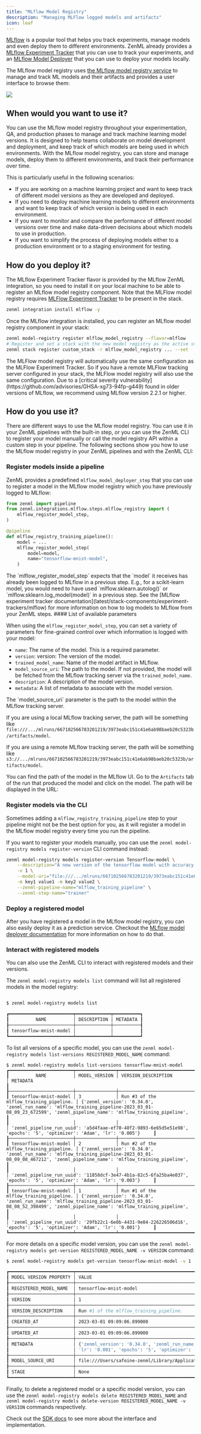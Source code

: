 ```yaml
---
title: "MLflow Model Registry"
description: "Managing MLFlow logged models and artifacts"
icon: leaf
---
```


[MLflow](https://www.mlflow.org/docs/latest/tracking.html) is a popular tool that helps you track experiments, manage models and even deploy them to different environments. ZenML already provides a [MLflow Experiment Tracker](latest/stack-components/experiment-trackers/mlflow) that you can use to track your experiments, and an [MLflow Model Deployer](latest/stack-components/model-deployers/mlflow) that you can use to deploy your models locally.

The MLflow model registry uses [the MLflow model registry service](https://mlflow.org/docs/latest/model-registry.html) to manage and track ML models and their artifacts and provides a user interface to browse them:


<Frame caption="MLflow Model Registry UI">
  <img src="/_assets/stack-components/stack-components-39.avif"/>
</Frame>


## When would you want to use it?

You can use the MLflow model registry throughout your experimentation, QA, and production phases to manage and track machine learning model versions. It is designed to help teams collaborate on model development and deployment, and keep track of which models are being used in which environments. With the MLflow model registry, you can store and manage models, deploy them to different environments, and track their performance over time.

This is particularly useful in the following scenarios:

* If you are working on a machine learning project and want to keep track of different model versions as they are developed and deployed.
* If you need to deploy machine learning models to different environments and want to keep track of which version is being used in each environment.
* If you want to monitor and compare the performance of different model versions over time and make data-driven decisions about which models to use in production.
* If you want to simplify the process of deploying models either to a production environment or to a staging environment for testing.

## How do you deploy it?

The MLflow Experiment Tracker flavor is provided by the MLflow ZenML integration, so you need to install it on your local machine to be able to register an MLflow model registry component. Note that the MLFlow model registry requires [MLFlow Experiment Tracker](latest/stack-components/experiment-trackers/mlflow) to be present in the stack.

```bash
zenml integration install mlflow -y
```

Once the MLflow integration is installed, you can register an MLflow model registry component in your stack:

```bash
zenml model-registry register mlflow_model_registry --flavor=mlflow
# Register and set a stack with the new model registry as the active stack
zenml stack register custom_stack -r mlflow_model_registry ... --set
```

<Info>
    The MLFlow model registry will automatically use the same configuration as the MLFlow Experiment Tracker. So if you have a remote MLFlow tracking server configured in your stack, the MLFlow model registry will also use the same configuration.
</Info>
<Note>
Due to a [critical severity vulnerability](https://github.com/advisories/GHSA-xg73-94fp-g449) found in older versions of MLflow, we recommend using MLflow version 2.2.1 or higher.
</Note>

## How do you use it?

There are different ways to use the MLflow model registry. You can use it in your ZenML pipelines with the built-in step, or you can use the ZenML CLI to register your model manually or call the model registry API within a custom step in your pipeline. The following sections show you how to use the MLflow model registry in your ZenML pipelines and with the ZenML CLI:

### Register models inside a pipeline

ZenML provides a predefined `mlflow_model_deployer_step` that you can use to register a model in the MLflow model registry which you have previously logged to MLflow:

```py
from zenml import pipeline
from zenml.integrations.mlflow.steps.mlflow_registry import (
    mlflow_register_model_step,
)

@pipeline
def mlflow_registry_training_pipeline():
    model = ...
    mlflow_register_model_step(
        model=model,
        name="tensorflow-mnist-model",
    )
```
<Note>
    The `mlflow_register_model_step` expects that the `model` it receives has already been logged to MLflow in a previous step. E.g., for a scikit-learn model, you would need to have used `mlflow.sklearn.autolog()` or `mlflow.sklearn.log_model(model)` in a previous step. See the [MLflow experiment tracker documentation](latest/stack-components/experiment-trackers/mlflow) for more information on how to log models to MLflow from your ZenML steps.

</Note>
#### List of available parameters

When using the `mlflow_register_model_step`, you can set a variety of parameters for fine-grained control over which information is logged with your model:

* `name`: The name of the model. This is a required parameter.
* `version`: version: The version of the model.
* `trained_model_name`: Name of the model artifact in MLflow.
* `model_source_uri`: The path to the model. If not provided, the model will be fetched from the MLflow tracking server via the `trained_model_name`.
* `description`: A description of the model version.
* `metadata`: A list of metadata to associate with the model version.

<Info>
The `model_source_uri` parameter is the path to the model within the MLflow tracking server.

If you are using a local MLflow tracking server, the path will be something like `file:///.../mlruns/667102566783201219/3973eabc151c41e6ab98baeb20c5323b/artifacts/model`.

If you are using a remote MLflow tracking server, the path will be something like `s3://.../mlruns/667102566783201219/3973eabc151c41e6ab98baeb20c5323b/artifacts/model`.

You can find the path of the model in the MLflow UI. Go to the `Artifacts` tab of the run that produced the model and click on the model. The path will be displayed in the URL:
</Info>

### Register models via the CLI

Sometimes adding a `mlflow_registry_training_pipeline` step to your pipeline might not be the best option for you, as it will register a model in the MLflow model registry every time you run the pipeline.

If you want to register your models manually, you can use the `zenml model-registry models register-version` CLI command instead:

```bash
zenml model-registry models register-version Tensorflow-model \
    --description="A new version of the tensorflow model with accuracy 98.88%" \
    -v 1 \
    --model-uri="file:///.../mlruns/667102566783201219/3973eabc151c41e6ab98baeb20c5323b/artifacts/model" \
    -m key1 value1 -m key2 value2 \
    --zenml-pipeline-name="mlflow_training_pipeline" \
    --zenml-step-name="trainer"
```

### Deploy a registered model

After you have registered a model in the MLflow model registry, you can also easily deploy it as a prediction service. Checkout the [MLflow model deployer documentation](latest/stack-components/model-deployers/mlflow#deploy-from-model-registry) for more information on how to do that.

### Interact with registered models

You can also use the ZenML CLI to interact with registered models and their versions.

The `zenml model-registry models list` command will list all registered models in the model registry:

```bash

$ zenml model-registry models list

┏━━━━━━━━━━━━━━━━━━━━━━━━┯━━━━━━━━━━━━━┯━━━━━━━━━━┓
┃          NAME          │ DESCRIPTION │ METADATA ┃
┠────────────────────────┼─────────────┼──────────┨
┃ tensorflow-mnist-model │             │          ┃
┗━━━━━━━━━━━━━━━━━━━━━━━━┷━━━━━━━━━━━━━┷━━━━━━━━━━┛
```

To list all versions of a specific model, you can use the `zenml model-registry models list-versions REGISTERED_MODEL_NAME` command:

```
$ zenml model-registry models list-versions tensorflow-mnist-model
┏━━━━━━━━━━━━━━━━━━━━━━━━┯━━━━━━━━━━━━━━━┯━━━━━━━━━━━━━━━━━━━━━━━━━━━━━━━━━━━━━━━━━┯━━━━━━━━━━━━━━━━━━━━━━━━━━━━━━━━━━━━━━━━━━━━━━━━━━━━━━━━━━━━━━━━━━━━━━━━━━━━━━━━━━━━━━━━━━━━━━━━━━━━━━━━━━━━━━━━━━━━━━━━━━━━━━━━━━━━━━━━━━━━━━━━━━━━━━━━━━━━━━━━━━━━━━━━━━━━━━━━━━━━━━┓
┃          NAME          │ MODEL_VERSION │ VERSION_DESCRIPTION                     │ METADATA                                                                                                                                                                             ┃
┠────────────────────────┼───────────────┼─────────────────────────────────────────┼──────────────────────────────────────────────────────────────────────────────────────────────────────────────────────────────────────────────────────────────────────────────────────┨
┃ tensorflow-mnist-model │ 3             │ Run #3 of the mlflow_training_pipeline. │ {'zenml_version': '0.34.0', 'zenml_run_name': 'mlflow_training_pipeline-2023_03_01-08_09_23_672599', 'zenml_pipeline_name': 'mlflow_training_pipeline',                       ┃
┃                        │               │                                         │ 'zenml_pipeline_run_uuid': 'a5d4faae-ef70-48f2-9893-6e65d5e51e98', 'epochs': '5', 'optimizer': 'Adam', 'lr': '0.005'}     ┃
┠────────────────────────┼───────────────┼─────────────────────────────────────────┼──────────────────────────────────────────────────────────────────────────────────────────────────────────────────────────────────────────────────────────────────────────────────────┨
┃ tensorflow-mnist-model │ 2             │ Run #2 of the mlflow_training_pipeline. │ {'zenml_version': '0.34.0', 'zenml_run_name': 'mlflow_training_pipeline-2023_03_01-08_09_08_467212', 'zenml_pipeline_name': 'mlflow_training_pipeline',                       ┃
┃                        │               │                                         │ 'zenml_pipeline_run_uuid': '11858dcf-3e47-4b1a-82c5-6fa25ba4e037', 'epochs': '5', 'optimizer': 'Adam', 'lr': '0.003'}     ┃
┠────────────────────────┼───────────────┼─────────────────────────────────────────┼──────────────────────────────────────────────────────────────────────────────────────────────────────────────────────────────────────────────────────────────────────────────────────┨
┃ tensorflow-mnist-model │ 1             │ Run #1 of the mlflow_training_pipeline. │ {'zenml_version': '0.34.0', 'zenml_run_name': 'mlflow_training_pipeline-2023_03_01-08_08_52_398499', 'zenml_pipeline_name': 'mlflow_training_pipeline',                       ┃
┃                        │               │                                         │ 'zenml_pipeline_run_uuid': '29fb22c1-6e0b-4431-9e04-226226506d16', 'epochs': '5', 'optimizer': 'Adam', 'lr': '0.001'}     ┃
┗━━━━━━━━━━━━━━━━━━━━━━━━┷━━━━━━━━━━━━━━━┷━━━━━━━━━━━━━━━━━━━━━━━━━━━━━━━━━━━━━━━━━┷━━━━━━━━━━━━━━━━━━━━━━━━━━━━━━━━━━━━━━━━━━━━━━━━━━━━━━━━━━━━━━━━━━━━━━━━━━━━━━━━━━━━━━━━━━━━━━━━━━━━━━━━━━━━━━━━━━━━━━━━━━━━━━━━━━━━━━━━━━━━━━━━━━━━━━━━━━━━━━━━━━━━━━━━━━━━━━━━━━━━━━┛
```

For more details on a specific model version, you can use the `zenml model-registry models get-version REGISTERED_MODEL_NAME -v VERSION` command:


```bash
$ zenml model-registry models get-version tensorflow-mnist-model -v 1

┏━━━━━━━━━━━━━━━━━━━━━━━━┯━━━━━━━━━━━━━━━━━━━━━━━━━━━━━━━━━━━━━━━━━━━━━━━━━━━━━━━━━━━━━━━━━━━━━━━━━━━━━━━━━━━━━━━━━━━━━━━━━━━━━━━━━━━━━━━━━━━━━━━━━━━━━━━━━━━━━━━━━━━━━━━━━━━━━━━━━━━━━━━━━━━━━━━━━━━━━━━━━━━━━━━━━━━━━━━━━━━━━━━━━━━━━━━━━━━━━━━━━━━━━━━━━━━━━━━━━━━━━━━━┓
┃ MODEL VERSION PROPERTY │ VALUE                                                                                                                                                                                                                                          ┃
┠────────────────────────┼────────────────────────────────────────────────────────────────────────────────────────────────────────────────────────────────────────────────────────────────────────────────────────────────────────────────────────────────────────────────┨
┃ REGISTERED_MODEL_NAME  │ tensorflow-mnist-model                                                                                                                                                                                                                         ┃
┠────────────────────────┼────────────────────────────────────────────────────────────────────────────────────────────────────────────────────────────────────────────────────────────────────────────────────────────────────────────────────────────────────────────────┨
┃ VERSION                │ 1                                                                                                                                                                                                                                              ┃
┠────────────────────────┼────────────────────────────────────────────────────────────────────────────────────────────────────────────────────────────────────────────────────────────────────────────────────────────────────────────────────────────────────────────────┨
┃ VERSION_DESCRIPTION    │ Run #1 of the mlflow_training_pipeline.                                                                                                                                                                                                        ┃
┠────────────────────────┼────────────────────────────────────────────────────────────────────────────────────────────────────────────────────────────────────────────────────────────────────────────────────────────────────────────────────────────────────────────────┨
┃ CREATED_AT             │ 2023-03-01 09:09:06.899000                                                                                                                                                                                                                     ┃
┠────────────────────────┼────────────────────────────────────────────────────────────────────────────────────────────────────────────────────────────────────────────────────────────────────────────────────────────────────────────────────────────────────────────────┨
┃ UPDATED_AT             │ 2023-03-01 09:09:06.899000                                                                                                                                                                                                                     ┃
┠────────────────────────┼────────────────────────────────────────────────────────────────────────────────────────────────────────────────────────────────────────────────────────────────────────────────────────────────────────────────────────────────────────────────┨
┃ METADATA               │ {'zenml_version': '0.34.0', 'zenml_run_name': 'mlflow_training_pipeline-2023_03_01-08_08_52_398499', 'zenml_pipeline_name': 'mlflow_training_pipeline', 'zenml_pipeline_run_uuid': '29fb22c1-6e0b-4431-9e04-226226506d16',              ┃
┃                        │ 'lr': '0.001', 'epochs': '5', 'optimizer': 'Adam'}                                                                                                                                  ┃
┠────────────────────────┼────────────────────────────────────────────────────────────────────────────────────────────────────────────────────────────────────────────────────────────────────────────────────────────────────────────────────────────────────────────────┨
┃ MODEL_SOURCE_URI       │ file:///Users/safoine-zenml/Library/Application Support/zenml/local_stores/0902a511-117d-4152-a098-b2f1124c4493/mlruns/489728212459131640/293a0d2e71e046999f77a79639f6eac2/artifacts/model                                                     ┃
┠────────────────────────┼────────────────────────────────────────────────────────────────────────────────────────────────────────────────────────────────────────────────────────────────────────────────────────────────────────────────────────────────────────────────┨
┃ STAGE                  │ None                                                                                                                                                                                                                                           ┃
┗━━━━━━━━━━━━━━━━━━━━━━━━┷━━━━━━━━━━━━━━━━━━━━━━━━━━━━━━━━━━━━━━━━━━━━━━━━━━━━━━━━━━━━━━━━━━━━━━━━━━━━━━━━━━━━━━━━━━━━━━━━━━━━━━━━━━━━━━━━━━━━━━━━━━━━━━━━━━━━━━━━━━━━━━━━━━━━━━━━━━━━━━━━━━━━━━━━━━━━━━━━━━━━━━━━━━━━━━━━━━━━━━━━━━━━━━━━━━━━━━━━━━━━━━━━━━━━━━━━━━━━━━━━┛
```

Finally, to delete a registered model or a specific model version, you can use the `zenml model-registry models delete REGISTERED_MODEL_NAME` and `zenml model-registry models delete-version REGISTERED_MODEL_NAME -v VERSION` commands respectively.

Check out the [SDK docs](https://sdkdocs.zenml.io/latest/integration%5Fcode%5Fdocs/integrations-mlflow/#zenml.integrations.mlflow.model%5Fregistry.MLFlowModelRegistry) to see more about the interface and implementation.

